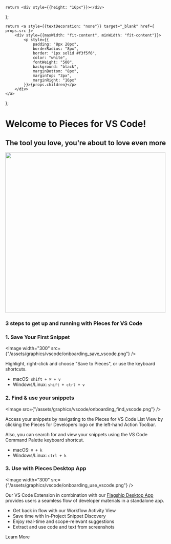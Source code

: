     return <div style={{height: "16px"}}></div>
};

    return <a style={{textDecoration: "none"}} target="_blank" href={ props.src }>
        <div style={{maxWidth: "fit-content", minWidth: "fit-content"}}>
            <p style={{
                padding: "8px 20px",
                borderRadius: "8px",
                border: "1px solid #f3f5f6",
                color: "white",
                fontWeight: "500",
                background: "black",
                marginBottom: "8px",
                marginTop: "3px",
                marginRight: "16px"
            }}>{props.children}</p>
        </div>
    </a>
};

# Welcome to Pieces for VS Code!
## The tool you love, you're about to love even more

<a target="_blank" href="https://www.youtube.com/watch?v=azAk_zQfAak">
    <Image width="500" src={"/assets/graphics/vscode/onboarding_started_yt_vscode.png"}/>
</a>

### 3 steps to get up and running with Pieces for VS Code

### 1. Save Your First Snippet

<Image width="300" src={"/assets/graphics/vscode/onboarding_save_vscode.png"} />

Highlight, right-click and choose "Save to Pieces", or use the keyboard shortcuts.

- macOS: ```shift + ⌘ + v```
- Windows/Linux: ```shift + ctrl + v```

### 2. Find & use your snippets

<Image src={"/assets/graphics/vscode/onboarding_find_vscode.png"} />

Access your snippets by navigating to the Pieces for VS Code List View by clicking the Pieces for Developers logo on the left-hand Action Toolbar.

Also, you can search for and view your snippets using the VS Code Command Palette keyboard shortcut.

- macOS: ```⌘ + k```
- Windows/Linux: ```ctrl + k```

### 3. Use with Pieces Desktop App

<Image width="300" src={"/assets/graphics/vscode/onboarding_use_vscode.png"} />

Our VS Code Extension in combination with our <a target="_blank" href="https://pieces.app">Flagship Desktop App</a> provides users a seamless flow of developer materials in a standalone app.

- Get back in flow with our Workflow Activity View
- Save time with In-Project Snippet Discovery
- Enjoy real-time and scope-relevant suggestions
- Extract and use code and text from screenshots

<InstallButton src="https://pieces.app/">Learn More</InstallButton>

